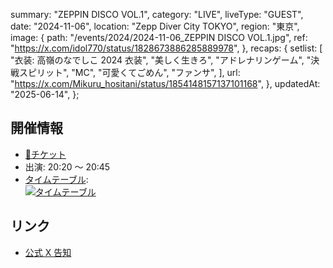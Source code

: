  summary: "ZEPPIN DISCO VOL.1",
  category: "LIVE",
  liveType: "GUEST",
  date: "2024-11-06",
  location: "Zepp Diver City TOKYO",
  region: "東京",
  image: {
    path: "/events/2024/2024-11-06_ZEPPIN DISCO VOL.1.jpg",
    ref: "https://x.com/idol770/status/1828673886285889978",
  },
  recaps: {
    setlist: [
      "衣装: 高嶺のなでしこ 2024 衣装",
      "美しく生きろ",
      "アドレナリンゲーム",
      "決戦スピリット",
      "MC",
      "可愛くてごめん",
      "ファンサ",
    ],
    url: "https://x.com/Mikuru_hositani/status/1854148157137101168",
  },
  updatedAt: "2025-06-14",
};

## 開催情報

- [🎫チケット](https://tiget.net/events/351607)
- 出演: 20:20 〜 20:45
- [タイムテーブル](https://x.com/ZEPPIN_DISCO/status/1851247623019405680):<br />
  [![タイムテーブル](/events/2024/2024-11-06_ZEPPIN%20DISCO%20VOL.1_タイムテーブル.jpg)](/events/2024/2024-11-06_ZEPPIN%20DISCO%20VOL.1_タイムテーブル.jpg)

## リンク

- [公式 X 告知](https://x.com/takanenofficial/status/1843244921681289562)
